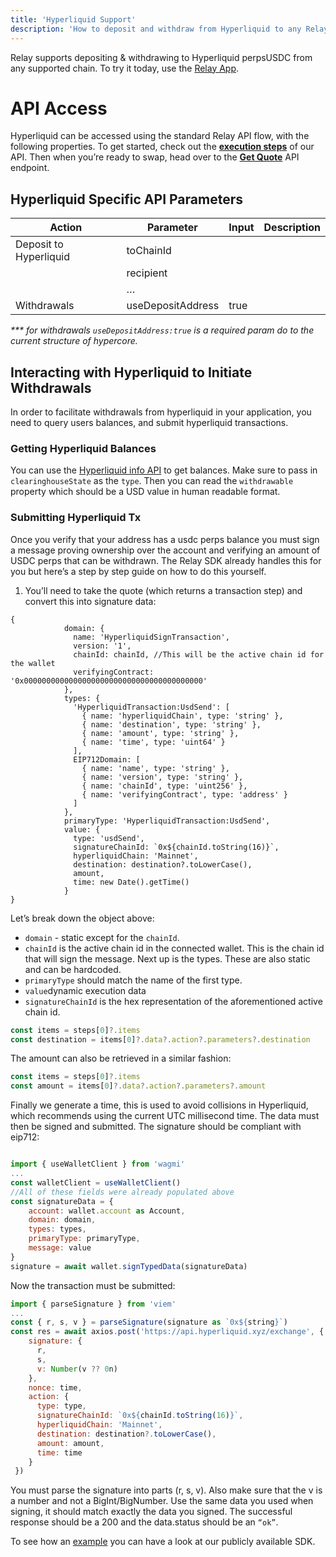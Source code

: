 ```yaml
---
title: 'Hyperliquid Support'
description: 'How to deposit and withdraw from Hyperliquid to any Relay Chain'
---
```


Relay supports depositing & withdrawing to Hyperliquid perpsUSDC from any supported chain. To try it today, use the [Relay App](https://relay.link/). 

# API Access

Hyperliquid can be accessed using the standard Relay API flow, with the following properties. To get started, check out the [**execution steps**](https://docs.relay.link/references/api/step-execution) of our API. Then when you’re ready to swap, head over to the [**Get Quote**](https://docs.relay.link/references/api/get-quote) API endpoint.

## Hyperliquid Specific API Parameters

| **Action** | **Parameter** | **Input** | **Description** |
| --- | --- | --- | --- |
| Deposit to Hyperliquid | toChainId |  |  |
|  | recipient |  |  |
|  | … |  |  |
| Withdrawals | useDepositAddress | true |  |

_*** for withdrawals `useDepositAddress:true` is a required param do to the current structure of hypercore._

## Interacting with Hyperliquid to Initiate Withdrawals

In order to facilitate withdrawals from hyperliquid in your application, you need to query users balances, and submit hyperliquid transactions. 

### Getting Hyperliquid Balances

You can use the [Hyperliquid info API](https://hyperliquid.gitbook.io/hyperliquid-docs/for-developers/api/info-endpoint) to get balances. Make sure to pass in `clearinghouseState` as the `type`. Then you can read the `withdrawable` property which should be a USD value in human readable format.

### Submitting Hyperliquid Tx

Once you verify that your address has a usdc perps balance you must sign a message proving ownership over the account and verifying an amount of USDC perps that can be withdrawn. The Relay SDK already handles this for you but here’s a step by step guide on how to do this yourself.

1. You’ll need to take the quote (which returns a transaction step) and convert this into signature data:

```
{
            domain: {
              name: 'HyperliquidSignTransaction',
              version: '1',
              chainId: chainId, //This will be the active chain id for the wallet
              verifyingContract: '0x0000000000000000000000000000000000000000'
            },
            types: {
              'HyperliquidTransaction:UsdSend': [
                { name: 'hyperliquidChain', type: 'string' },
                { name: 'destination', type: 'string' },
                { name: 'amount', type: 'string' },
                { name: 'time', type: 'uint64' }
              ],
              EIP712Domain: [
                { name: 'name', type: 'string' },
                { name: 'version', type: 'string' },
                { name: 'chainId', type: 'uint256' },
                { name: 'verifyingContract', type: 'address' }
              ]
            },
            primaryType: 'HyperliquidTransaction:UsdSend',
            value: {
              type: 'usdSend',
              signatureChainId: `0x${chainId.toString(16)}`,
              hyperliquidChain: 'Mainnet',
              destination: destination?.toLowerCase(),
              amount,
              time: new Date().getTime()
            }
}
```
Let’s break down the object above:

- `domain` - static except for the `chainId`.
- `chainId` is the active chain id in the connected wallet. This is the chain id that will sign the message. Next up is the types. These are also static and can be hardcoded.
- `primaryType` should match the name of the first type.
- `value`dynamic execution data
- `signatureChainId` is the hex representation of the aforementioned active chain id.

```jsx
const items = steps[0]?.items
const destination = items[0]?.data?.action?.parameters?.destination
```

The amount can also be retrieved in a similar fashion:

```jsx
const items = steps[0]?.items
const amount = items[0]?.data?.action?.parameters?.amount
```

Finally we generate a time, this is used to avoid collisions in Hyperliquid, which recommends using the current UTC millisecond time. The data must then be signed and submitted. The signature should be compliant with eip712:

```jsx

import { useWalletClient } from 'wagmi'
...
const walletClient = useWalletClient()
//All of these fields were already populated above
const signatureData = {
	account: wallet.account as Account,
	domain: domain,
	types: types,
	primaryType: primaryType,
	message: value
}
signature = await wallet.signTypedData(signatureData)
```

Now the transaction must be submitted:

```jsx
import { parseSignature } from 'viem'
...
const { r, s, v } = parseSignature(signature as `0x${string}`)
const res = await axios.post('https://api.hyperliquid.xyz/exchange', {
    signature: {
      r,
      s,
      v: Number(v ?? 0n)
    },
    nonce: time,
    action: {
      type: type,
      signatureChainId: `0x${chainId.toString(16)}`,
      hyperliquidChain: 'Mainnet',
      destination: destination?.toLowerCase(),
      amount: amount,
      time: time
    }
 })
```

You must parse the signature into parts (r, s, v). Also make sure that the v is a number and not a BigInt/BigNumber. Use the same data you used when signing, it should match exactly the data you signed. The successful response should be a 200 and the data.status should be an `“ok”`. 

To see how an [example](https://github.com/reservoirprotocol/relay-kit/blob/main/packages/sdk/src/utils/hyperliquid.ts) you can have a look at our publicly available SDK.